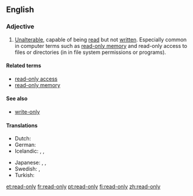 ==English==
{{wikipedia}}

===Adjective===
{{en-adj|-}}

# [[unalterable|Unalterable]], capable of being [[read]] but not [[written]]. Especially common in computer terms such as [[read-only memory]] and read-only access to files or directories (in in file system permissions or programs).

====Related terms====
* [[read-only access]]
* [[read-only memory]]

====See also====
* [[write-only]]

====Translations====
{{trans-top|capable of being read but not written}}
* Dutch: {{t|nl|alleen-lezen}}
* German: {{t|de|schreibgeschützt}}
* Icelandic: {{qualifier|reading}} {{t|is|les-}}, {{qualifier|write-protected}} {{t|is|ritvarinn|m}}, {{t|is|skrifvarinn|m}}
{{trans-mid}}
* Japanese: {{t|ja|読み込み専用|tr=yomikomi-sen'yō|sc=Jpan}}, {{t|ja|読み出し専用|tr=yomidashi-sen'yō|sc=Jpan}}, {{t|ja|読み取り専用|tr=yomitori-sen'yō|sc=Jpan}}
* Swedish: {{t+|sv|skrivskyddad|c}}, {{t+|sv|skrivskyddat|n}}
* Turkish: {{t|tr|salt okunur}}
{{trans-bottom}}

[[et:read-only]]
[[fr:read-only]]
[[pt:read-only]]
[[fi:read-only]]
[[zh:read-only]]